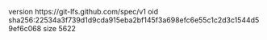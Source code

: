 version https://git-lfs.github.com/spec/v1
oid sha256:22534a3f739d1d9cda915eba2bf145f3a698efc6e55c1c2d3c1544d59ef6c068
size 5622
